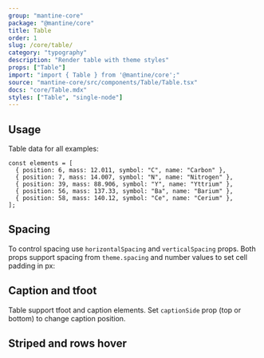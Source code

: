 ```yaml
---
group: "mantine-core"
package: "@mantine/core"
title: Table
order: 1
slug: /core/table/
category: "typography"
description: "Render table with theme styles"
props: ["Table"]
import: "import { Table } from '@mantine/core';"
source: "mantine-core/src/components/Table/Table.tsx"
docs: "core/Table.mdx"
styles: ["Table", "single-node"]
---
```



## Usage

Table data for all examples:

```tsx
const elements = [
  { position: 6, mass: 12.011, symbol: "C", name: "Carbon" },
  { position: 7, mass: 14.007, symbol: "N", name: "Nitrogen" },
  { position: 39, mass: 88.906, symbol: "Y", name: "Yttrium" },
  { position: 56, mass: 137.33, symbol: "Ba", name: "Barium" },
  { position: 58, mass: 140.12, symbol: "Ce", name: "Cerium" },
];
```

<Demo data={TableDemos.usage} />

## Spacing

To control spacing use `horizontalSpacing` and `verticalSpacing` props. Both props support spacing from `theme.spacing` and number values to set cell padding in px:

<Demo data={TableDemos.spacingConfigurator} />

## Caption and tfoot

Table support tfoot and caption elements. Set `captionSide` prop (top or bottom) to change caption position.

<Demo data={TableDemos.captions} />

## Striped and rows hover

<Demo data={TableDemos.configurator} />
